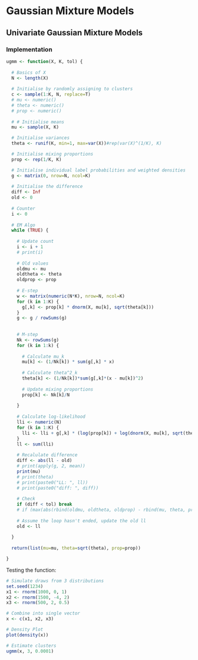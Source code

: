 # Gaussian Mixture Models

## Univariate Gaussian Mixture Models

<!-- Discussion of the model goes here -->


### Implementation

```r

ugmm <- function(X, K, tol) {
  
  # Basics of X
  N <- length(X)
  
  # Initialise by randomly assigning to clusters
  c <- sample(1:K, N, replace=T)
  # mu <- numeric()
  # theta <- numeric()
  # prop <- numeric()
  
  # # Initialise means
  mu <- sample(X, K)

  # Initialise variances
  theta <- runif(K, min=1, max=var(X))#rep(var(X)^(1/K), K)

  # Initialise mixing proportions
  prop <- rep(1/K, K)

  # Initialise individual label probabilities and weighted densities
  g <- matrix(0, nrow=N, ncol=K)
  
  # Initialise the difference
  diff <- Inf
  old <- 0
  
  # Counter
  i <- 0
  
  # EM Algo
  while (TRUE) {
    
    # Update count
    i <- i + 1
    # print(i)
    
    # Old values
    oldmu <- mu
    oldtheta <- theta
    oldprop <- prop
    
    # E-step
    w <- matrix(numeric(N*K), nrow=N, ncol=K)
    for (k in 1:K) {
      g[,k] <- prop[k] * dnorm(X, mu[k], sqrt(theta[k]))
    }
    g <- g / rowSums(g)
    
    
    # M-step
    Nk <- rowSums(g)
    for (k in 1:k) {
      
      # Calculate mu_k
      mu[k] <- (1/Nk[k]) * sum(g[,k] * x)
      
      # Calculate theta^2_k
      theta[k] <- (1/Nk[k])*sum(g[,k]*(x - mu[k])^2)
      
      # Update mixing proportions
      prop[k] <- Nk[k]/N
      
    }
    
    # Calculate log-likelihood
    lli <- numeric(N)
    for (k in 1:K) {
      lli <- lli + g[,k] * (log(prop[k]) + log(dnorm(X, mu[k], sqrt(theta[k]))))
    }
    ll <- sum(lli)
    
    # Recalulate difference
    diff <- abs(ll - old)
    # print(apply(g, 2, mean))
    print(mu)
    # print(theta)
    # print(paste0("LL: ", ll))
    # print(paste0("diff: ", diff))
    
    # Check
    if (diff < tol) break
    # if (max(abs(rbind(oldmu, oldtheta, oldprop) - rbind(mu, theta, prop))) < tol) break
    
    # Assume the loop hasn't ended, update the old ll
    old <- ll
    
  }
  
  return(list(mu=mu, theta=sqrt(theta), prop=prop))

}


```

Testing the function:

```r

# Simulate draws from 3 distributions
set.seed(1234)
x1 <- rnorm(1000, 0, 1)
x2 <- rnorm(1500, -4, 2)
x3 <- rnorm(500, 2, 0.5)

# Combine into single vector
x <- c(x1, x2, x3)

# Density Plot
plot(density(x))

# Estimate clusters
ugmm(x, 3, 0.0001)

```

